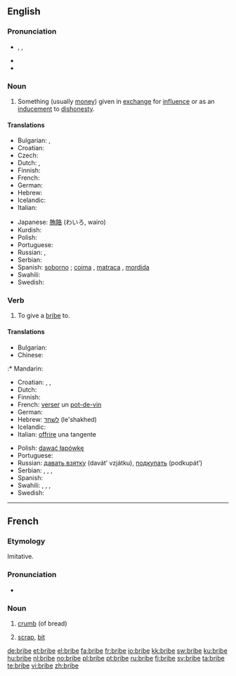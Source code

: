 ==English==

===Pronunciation===
* {{enPR|brīb}}, {{IPA|/braɪb/}}, {{SAMPA|/braIb/}}
* {{rhymes|aɪb}}
* {{audio|en-us-bribe.ogg|Audio (US)}}

===Noun===
{{en-noun}}

# Something (usually [[money]]) given in [[exchange]] for [[influence]] or as an [[inducement]] to [[dishonesty]].

====Translations====
{{trans-top|inducement to dishonesty}}
* Bulgarian: {{t|bg|подкуп|m|sc=Cyrl}},  {{t|bg|рушвет|m|sc=Cyrl}}
* Croatian: {{t-|hr|mito|n|alt=míto}}
* Czech: {{t-|cs|úplatek|m}}
* Dutch: {{t+|nl|steekpenning}},  {{t|nl|smeergeld|n}}
* Finnish: {{t+|fi|lahjus}}
* French: {{t+|fr|pot-de-vin|m}}
* German: {{t-|de|Bestechungsgeld|n}}
* Hebrew: {{t-|he|שוחד|m|tr=shokhad|sc=Hebr}}
* Icelandic: {{t|is|múta|f}}
* Italian: {{t+|it|tangente|f}}
{{trans-mid}}
* Japanese: [[賄賂]] (わいろ, wairo)
* Kurdish: {{ku-Arab|[[به‌رتیل]]}}
* Polish: {{t+|pl|łapówka|f}}
* Portuguese: {{t+|pt|suborno|m}}
* Russian: {{t+|ru|взятка|f|tr=vzjátka|sc=Cyrl}}, {{t+|ru|подкуп|m|tr=pódkup|sc=Cyrl}}
* Serbian: {{t-|sr|mito|n}}
* Spanish: [[soborno]] {{m}} ; {{italbrac|colloquial}} [[coima]] {{f}}  {{italbrac|Argentina|Paraguay|Uruguay}}, [[matraca]] {{f}}  {{italbrac|Venezuela}}, [[mordida]] {{f}}  {{italbrac|Mexico}}
* Swahili: {{t+|sw|hongo|xs=Swahili}}
* Swedish: {{t+|sv|muta|c}}
{{trans-bottom}}

===Verb===
{{en-verb|brib|ing}}

# {{transitive}} To give a [[bribe#Noun|bribe]] to.

====Translations====
{{trans-top|to give a bribe}}
* Bulgarian: {{t|bg|подкупвам|sc=Cyrl}}
* Chinese:
:* Mandarin: {{zh-tsp|賄賂|贿赂|[[huì]][[lù]]}}
* Croatian: {{t|hr|mititi|alt=mítiti}}, {{t-|hr|potkupiti|alt=potkúpiti}}, {{t|hr|potplatiti|alt=potplátiti}}
* Dutch: {{t+|nl|omkopen}}
* Finnish: {{t+|fi|lahjoa}}
* French: [[verser]] un [[pot-de-vin]]
* German: {{t+|de|bestechen}}
* Hebrew: [[לשחד]] (le'shakhed)
* Icelandic: {{t|is|múta}}
* Italian: [[offrire]] una tangente
{{trans-mid}}
* Polish: [[dawać łapówkę]]
* Portuguese: {{t+|pt|subornar}}
* Russian: [[давать взятку]] (davát’ vzjátku), [[подкупать]] (podkupát’)
* Serbian: {{t-|sr|митити|tr=mititi|sc=Cyrl}}, {{t-|sr|подмитити|tr=podmititi|sc=Cyrl}}, {{t-|sr|поткупити|tr=potkupiti|sc=Cyrl}}, {{t-|sr|потплатити|tr=potplatiti|sc=Cyrl}}
* Spanish: {{t-|es|sobornar}}
* Swahili: {{t+|sw|hongo|xs=Swahili}},  {{t|sw|rushwa|xs=Swahili}},  {{t|sw|mlungula|xs=Swahili}},  {{t+|sw|chai|xs=Swahili}}
* Swedish: {{t+|sv|muta}}
{{trans-bottom}}

----

==French==

===Etymology===
Imitative.

===Pronunciation===
* {{IPA|/bʁib/|lang=fr}}

===Noun===
{{fr-noun|f}}

# {{obsolete|lang=fr}} [[crumb]] (of bread)
# [[scrap]], [[bit]]

[[de:bribe]]
[[et:bribe]]
[[el:bribe]]
[[fa:bribe]]
[[fr:bribe]]
[[io:bribe]]
[[kk:bribe]]
[[sw:bribe]]
[[ku:bribe]]
[[hu:bribe]]
[[nl:bribe]]
[[no:bribe]]
[[pl:bribe]]
[[pt:bribe]]
[[ru:bribe]]
[[fi:bribe]]
[[sv:bribe]]
[[ta:bribe]]
[[te:bribe]]
[[vi:bribe]]
[[zh:bribe]]